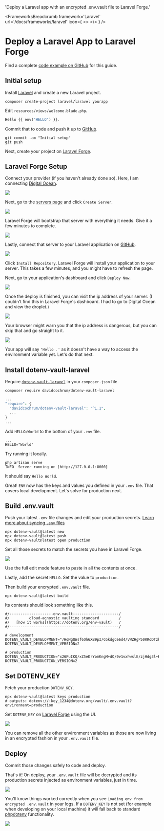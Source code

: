 

  'Deploy a Laravel app with an encrypted .env.vault file to Laravel Forge.'

<FrameworksBreadcrumb framework='Laravel' url='/docs/frameworks/laravel' icon={
  <>
    <LaravelIcon className="h-9 w-9 text-[#CC0000]"/>
    <LaravelForgeIcon className="h-10 w-10 text-[#212936]"/>
  </>
} />
# Deploy a Laravel App to Laravel Forge
<GuideHeading lead={description} />

<Note>
  Find a complete <a href="https://github.com/dotenv-org/examples/tree/master/laravel/laravel-forge">code example on GitHub</a> for this guide.
</Note>

## Initial setup

Install [Laravel](https://laravel.com/docs) and create a new Laravel project.

```
composer create-project laravel/laravel yourapp
```

Edit `resources/views/welcome.blade.php`.

```php {{ title: 'resources/views/welcome.blade.php' }}
Hello {{ env('HELLO') }}.
```

Commit that to code and push it up to [GitHub](https://github.com).

```
git commit -am "Initial setup"
git push
```

Next, create your project on [Laravel Forge](https://forge.laravel.com/).

## Laravel Forge Setup

Connect your provider (if you haven't already done so). Here, I am connecting [Digital Ocean](https://digitalocean.com).

![](/assets/img/docs/laravel-forge-connect-provider.png)

Next, go to the [servers page](https://forge.laravel.com/servers) and click `Create Server`.

![](/assets/img/docs/laravel-forge-create-server.png)

Laravel Forge will bootstrap that server with everything it needs. Give it a few minutes to complete.

![](/assets/img/docs/laravel-forge-server-installing.png)

Lastly, connect that server to your Laravel application on [GitHub](https://github.com).

![](/assets/img/docs/laravel-forge-connect-github.png)

Click `Install Repository`. Laravel Forge will install your application to your server. This takes a few minutes, and you might have to refresh the page.

Next, go to your application's dashboard and click `Deploy Now`.

![](/assets/img/docs/laravel-forge-deploy-now.png)

Once the deploy is finished, you can visit the ip address of your server. (I couldn't find this in Laravel Forge's dashboard. I had to go to Digital Ocean and view the droplet.)

![](/assets/img/docs/laravel-forge-ip-address.png)

Your browser might warn you that the ip address is dangerous, but you can skip that and go straight to it.

![](/assets/img/docs/laravel-forge-hello.png)

Your app will say `'Hello .'` as it doesn't have a way to access the environment variable yet. Let's do that next.

## Install dotenv-vault-laravel

Require [`dotenv-vault-laravel`](https://github.com/davidcochrum/dotenv-vault-laravel) in your `composer.json` file.

```shell
composer require davidcochrum/dotenv-vault-laravel
```
```php {{ title: 'composer.json' }}
...
"require": {
  "davidcochrum/dotenv-vault-laravel": "^1.1",
  ...
}
...
```

Add `HELLO=World` to the bottom of your `.env` file.

```shell {{ title: '.env' }}
...
HELLO="World"
```

Try running it locally.

```shell
php artisan serve
INFO  Server running on [http://127.0.0.1:8000]
```

It should say `Hello World`.

<ScreenshotBrowser url='/assets/img/docs/nextjs-hello-world.png' />

Great! `ENV` now has the keys and values you defined in your `.env` file. That covers local development. Let's solve for production next.

## Build .env.vault

Push your latest `.env` file changes and edit your production secrets. [Learn more about syncing `.env` files](/docs/quickstart/sync)

```shell
npx dotenv-vault@latest new
npx dotenv-vault@latest push
npx dotenv-vault@latest open production
```

Set all those secrets to match the secrets you have in Laravel Forge.

![](/assets/img/docs/laravel-forge-site-environment.png)

Use the full edit mode feature to paste in all the contents at once.

<ScreenshotBrowser url="/assets/img/docs/laravel-forge-edit-production.gif" www="www.dotenv.org" />

Lastly, add the secret `HELLO`. Set the value to `production`.

<ScreenshotBrowser url="/assets/img/docs/edit-production-laravel-hello.gif" www="www.dotenv.org" />

Then build your encrypted `.env.vault` file.

```shell
npx dotenv-vault@latest build
```

Its contents should look something like this.

```shell {{ title: '.env.vault' }}
#/-------------------.env.vault---------------------/
#/         cloud-agnostic vaulting standard         /
#/   [how it works](https://dotenv.org/env-vault)   /
#/--------------------------------------------------/

# development
DOTENV_VAULT_DEVELOPMENT="/HqNgQWsf6Oh6XB9pI/CGkdgCe6d4/vWZHgP50RRoDTzkzPQk/xOaQs="
DOTENV_VAULT_DEVELOPMENT_VERSION=2

# production
DOTENV_VAULT_PRODUCTION="x26PuIKQ/xZ5eKrYomKngM+dO/9v1vxhwslE/zjHdg3l+H6q6PheB5GVDVIbZg=="
DOTENV_VAULT_PRODUCTION_VERSION=2
```

## Set DOTENV_KEY

Fetch your production `DOTENV_KEY`.

```shell
npx dotenv-vault@latest keys production
# outputs: dotenv://:key_1234@dotenv.org/vault/.env.vault?environment=production
```

Set `DOTENV_KEY` on [Laravel Forge](https://laravel.forge.com) using the UI.

![](/assets/img/docs/laravel-forge-set-dotenv-key.png)

You can remove all the other environment variables as those are now living in an encrypted fashion in your `.env.vault` file.

## Deploy

Commit those changes safely to code and deploy.

That's it! On deploy, your `.env.vault` file will be decrypted and its production secrets injected as environment variables‚ just in time.

![](/assets/img/docs/laravel-forge-hello-production.png)

You'll know things worked correctly when you see `Loading env from encrypted .env.vault` in your logs. If a `DOTENV_KEY` is not set (for example when developing on your local machine) it will fall back to standard [phpdotenv](https://github.com/vlucas/phpdotenv) functionality.

![](/assets/img/docs/laravel-forge-logs-vault.png)

<WellDone/>
